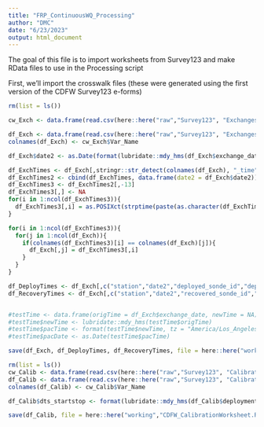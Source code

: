 ```yaml
---
title: "FRP_ContinuousWQ_Processing"
author: "DMC"
date: "6/23/2023"
output: html_document
---
```


The goal of this file is to import worksheets from Survey123 and make RData files to use in the Processing script

First, we'll import the crosswalk files (these were generated using the first version of the CDFW Survey123 e-forms)
```r
rm(list = ls())

cw_Exch <- data.frame(read.csv(here::here("raw","Survey123", "Exchanges230630_ColumnCrosswalk.csv")))

df_Exch <- data.frame(read.csv(here::here("raw","Survey123", "Exchanges230630_Export230703.csv")))
colnames(df_Exch) <- cw_Exch$Var_Name

df_Exch$date2 <- as.Date(format(lubridate::mdy_hms(df_Exch$exchange_date), tz = "America/Los_Angeles"))

df_ExchTimes <- df_Exch[,stringr::str_detect(colnames(df_Exch), "_time")]
df_ExchTimes2 <- cbind(df_ExchTimes, data.frame(date2 = df_Exch$date2))
df_ExchTimes3 <- df_ExchTimes2[,-13]
df_ExchTimes3[,] <- NA
for(i in 1:ncol(df_ExchTimes3)){
  df_ExchTimes3[,i] = as.POSIXct(strptime(paste(as.character(df_ExchTimes2[,"date2"]),df_ExchTimes[,i],sep = " "), format = "%Y-%m-%d %H:%M"))
}

for(i in 1:ncol(df_ExchTimes3)){
  for(j in 1:ncol(df_Exch)){
    if(colnames(df_ExchTimes3)[i] == colnames(df_Exch)[j]){
      df_Exch[,j] = df_ExchTimes3[,i]
    }
  }
}

df_DeployTimes <- df_Exch[,c("station","date2","deployed_sonde_id","deployment_start_time","departure_time")]
df_RecoveryTimes <- df_Exch[,c("station","date2","recovered_sonde_id","recovery_stop_time","arrival_time")]


#testTime <- data.frame(origTime = df_Exch$exchange_date, newTime = NA)
#testTime$newTime <- lubridate::mdy_hms(testTime$origTime)
#testTime$pacTime <- format(testTime$newTime, tz = "America/Los_Angeles")
#testTime$pacDate <- as.Date(testTime$pacTime)

save(df_Exch, df_DeployTimes, df_RecoveryTimes, file = here::here("working","CDFW_ExchangeWorksheet.RData"))
```


```r
rm(list = ls())
cw_Calib <- data.frame(read.csv(here::here("raw","Survey123", "Calibration230612_ColumnCrosswalk.csv")))
df_Calib <- data.frame(read.csv(here::here("raw","Survey123", "Calibration230612_Export230706.csv")))
colnames(df_Calib) <- cw_Calib$Var_Name

df_Calib$dts_startstop <- format(lubridate::mdy_hms(df_Calib$deployment_startstop_time), tz = "America/Los_Angeles")

save(df_Calib, file = here::here("working","CDFW_CalibrationWorksheet.RData"))
```

